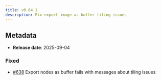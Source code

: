 ```yaml
---
title: v0.64.1
description: Fix export image as buffer tiling issues
---
```


## Metadata

- **Release date**: 2025-09-04

### Fixed

- [#638](https://github.com/InditexTech/weavejs/issues/638) Export nodes as buffer fails with messages about tiling issues
